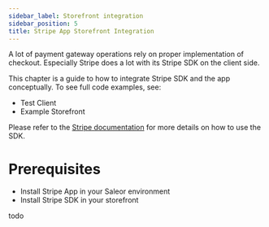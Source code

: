 ```yaml
---
sidebar_label: Storefront integration
sidebar_position: 5
title: Stripe App Storefront Integration
---
```


A lot of payment gateway operations rely on proper implementation of checkout. Especially Stripe does a lot with its Stripe SDK on the client side.

This chapter is a guide to how to integrate Stripe SDK and the app conceptually. To see full code examples, see:

- Test Client
- Example Storefront

Please refer to the [Stripe documentation](https://stripe.com/docs) for more details on how to use the SDK.

# Prerequisites

- Install Stripe App in your Saleor environment
- Install Stripe SDK in your storefront


todo
